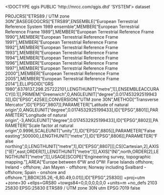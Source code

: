 <!DOCTYPE qgis PUBLIC 'http://mrcc.com/qgis.dtd' 'SYSTEM'>
<qgis version="3.30.1-'s-Hertogenbosch">
  <identifier></identifier>
  <parentidentifier></parentidentifier>
  <language></language>
  <type>dataset</type>
  <title></title>
  <abstract></abstract>
  <contact>
    <name></name>
    <organization></organization>
    <position></position>
    <voice></voice>
    <fax></fax>
    <email></email>
    <role></role>
  </contact>
  <links/>
  <dates/>
  <fees></fees>
  <encoding></encoding>
  <crs>
    <spatialrefsys nativeFormat="Wkt">
      <wkt>PROJCRS["ETRS89 / UTM zone 30N",BASEGEOGCRS["ETRS89",ENSEMBLE["European Terrestrial Reference System 1989 ensemble",MEMBER["European Terrestrial Reference Frame 1989"],MEMBER["European Terrestrial Reference Frame 1990"],MEMBER["European Terrestrial Reference Frame 1991"],MEMBER["European Terrestrial Reference Frame 1992"],MEMBER["European Terrestrial Reference Frame 1993"],MEMBER["European Terrestrial Reference Frame 1994"],MEMBER["European Terrestrial Reference Frame 1996"],MEMBER["European Terrestrial Reference Frame 1997"],MEMBER["European Terrestrial Reference Frame 2000"],MEMBER["European Terrestrial Reference Frame 2005"],MEMBER["European Terrestrial Reference Frame 2014"],ELLIPSOID["GRS 1980",6378137,298.257222101,LENGTHUNIT["metre",1]],ENSEMBLEACCURACY[0.1]],PRIMEM["Greenwich",0,ANGLEUNIT["degree",0.0174532925199433]],ID["EPSG",4258]],CONVERSION["UTM zone 30N",METHOD["Transverse Mercator",ID["EPSG",9807]],PARAMETER["Latitude of natural origin",0,ANGLEUNIT["degree",0.0174532925199433],ID["EPSG",8801]],PARAMETER["Longitude of natural origin",-3,ANGLEUNIT["degree",0.0174532925199433],ID["EPSG",8802]],PARAMETER["Scale factor at natural origin",0.9996,SCALEUNIT["unity",1],ID["EPSG",8805]],PARAMETER["False easting",500000,LENGTHUNIT["metre",1],ID["EPSG",8806]],PARAMETER["False northing",0,LENGTHUNIT["metre",1],ID["EPSG",8807]]],CS[Cartesian,2],AXIS["(E)",east,ORDER[1],LENGTHUNIT["metre",1]],AXIS["(N)",north,ORDER[2],LENGTHUNIT["metre",1]],USAGE[SCOPE["Engineering survey, topographic mapping."],AREA["Europe between 6°W and 0°W: Faroe Islands offshore; Ireland - offshore; Jan Mayen - offshore; Norway including Svalbard - offshore; Spain - onshore and offshore."],BBOX[35.26,-6,80.49,0.01]],ID["EPSG",25830]]</wkt>
      <proj4>+proj=utm +zone=30 +ellps=GRS80 +towgs84=0,0,0,0,0,0,0 +units=m +no_defs</proj4>
      <srsid>2103</srsid>
      <srid>25830</srid>
      <authid>EPSG:25830</authid>
      <description>ETRS89 / UTM zone 30N</description>
      <projectionacronym>utm</projectionacronym>
      <ellipsoidacronym>EPSG:7019</ellipsoidacronym>
      <geographicflag>false</geographicflag>
    </spatialrefsys>
  </crs>
  <extent>
    <spatial minx="0" miny="0" crs="EPSG:25830" maxy="0" maxz="0" maxx="0" dimensions="2" minz="0"/>
    <temporal>
      <period>
        <start></start>
        <end></end>
      </period>
    </temporal>
  </extent>
</qgis>
